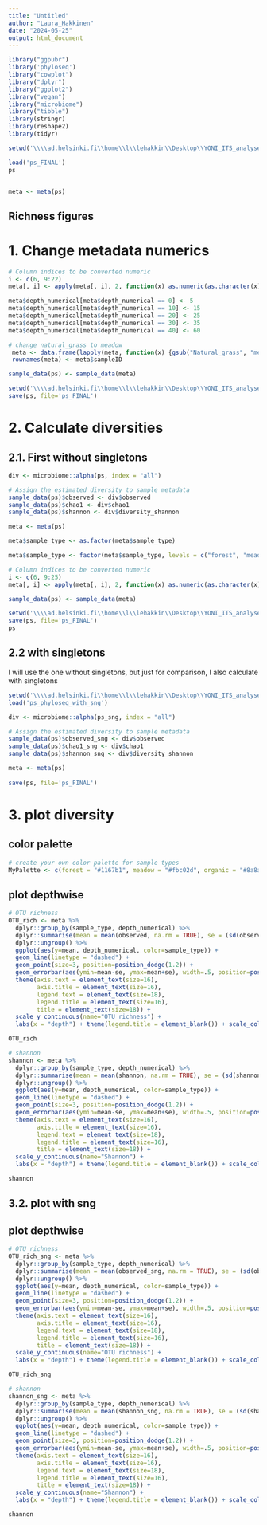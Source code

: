 ```yaml
---
title: "Untitled"
author: "Laura_Hakkinen"
date: "2024-05-25"
output: html_document
---
```




```r
library("ggpubr")
library('phyloseq')
library("cowplot")
library("dplyr")
library("ggplot2")
library("vegan")
library("microbiome")
library("tibble")
library(stringr)
library(reshape2)
library(tidyr)

setwd('\\\\ad.helsinki.fi\\home\\l\\lehakkin\\Desktop\\YONI_ITS_analyses\\R_ITS_yoni\\Analyses_final\\RE_ANNOTATION_2024\\PROJECT_YONI_fungal_ITS')

load('ps_FINAL')
ps


meta <- meta(ps)
```


## Richness figures

# 1. Change metadata numerics

```r
# Column indices to be converted numeric
i <- c(6, 9:22)
meta[, i] <- apply(meta[, i], 2, function(x) as.numeric(as.character(x)))

meta$depth_numerical[meta$depth_numerical == 0] <- 5
meta$depth_numerical[meta$depth_numerical == 10] <- 15
meta$depth_numerical[meta$depth_numerical == 20] <- 25
meta$depth_numerical[meta$depth_numerical == 30] <- 35
meta$depth_numerical[meta$depth_numerical == 40] <- 60

# change natural_grass to meadow
 meta <- data.frame(lapply(meta, function(x) {gsub("Natural_grass", "meadow", x)}))
 rownames(meta) <- meta$sampleID

sample_data(ps) <- sample_data(meta)				

setwd('\\\\ad.helsinki.fi\\home\\l\\lehakkin\\Desktop\\YONI_ITS_analyses\\R_ITS_yoni\\Analyses_final\\RE_ANNOTATION_2024\\PROJECT_YONI_fungal_ITS')
save(ps, file='ps_FINAL')
```


# 2. Calculate diversities

## 2.1. First without singletons


```r
div <- microbiome::alpha(ps, index = "all")

# Assign the estimated diversity to sample metadata
sample_data(ps)$observed <- div$observed
sample_data(ps)$chao1 <- div$chao1
sample_data(ps)$shannon <- div$diversity_shannon

meta <- meta(ps)

meta$sample_type <- as.factor(meta$sample_type)

meta$sample_type <- factor(meta$sample_type, levels = c("forest", "meadow", "organic", "conventional"))

# Column indices to be converted numeric
i <- c(6, 9:25)
meta[, i] <- apply(meta[, i], 2, function(x) as.numeric(as.character(x)))

sample_data(ps) <- sample_data(meta)				

setwd('\\\\ad.helsinki.fi\\home\\l\\lehakkin\\Desktop\\YONI_ITS_analyses\\R_ITS_yoni\\Analyses_final\\RE_ANNOTATION_2024\\PROJECT_YONI_fungal_ITS')
save(ps, file='ps_FINAL')
ps
```


## 2.2 with singletons

I will use the one without singletons, but just for comparison, I also calculate with singletons

```r

setwd('\\\\ad.helsinki.fi\\home\\l\\lehakkin\\Desktop\\YONI_ITS_analyses\\R_ITS_yoni\\Analyses_final\\RE_ANNOTATION_2024\\PROJECT_YONI_fungal_ITS')
load('ps_phyloseq_with_sng')

div <- microbiome::alpha(ps_sng, index = "all")

# Assign the estimated diversity to sample metadata
sample_data(ps)$observed_sng <- div$observed
sample_data(ps)$chao1_sng <- div$chao1
sample_data(ps)$shannon_sng <- div$diversity_shannon

meta <- meta(ps)
	
save(ps, file='ps_FINAL')
```


# 3. plot diversity

## color palette

```r
# create your own color palette for sample types
MyPalette <- c(forest = "#1167b1", meadow = "#fbc02d", organic = "#8a8a8a", conventional =  "#b71c1c")
```

## plot depthwise

```r
# OTU richness
OTU_rich <- meta %>%
  dplyr::group_by(sample_type, depth_numerical) %>%
  dplyr::summarise(mean = mean(observed, na.rm = TRUE), se = (sd(observed, na.rm = TRUE)/sqrt(length((observed))))) %>%
  dplyr::ungroup() %>%
  ggplot(aes(y=mean, depth_numerical, color=sample_type)) +
  geom_line(linetype = "dashed") +
  geom_point(size=3, position=position_dodge(1.2)) +
  geom_errorbar(aes(ymin=mean-se, ymax=mean+se), width=.5, position=position_dodge(1.2)) + coord_flip() + scale_x_reverse() + theme(plot.title = element_text(size = 20, hjust = 0.5)) + theme(panel.border = element_rect(colour = "black", fill=NA, size=0.5)) + theme_cowplot() +
  theme(axis.text = element_text(size=16),
        axis.title = element_text(size=16),
        legend.text = element_text(size=18),
        legend.title = element_text(size=16),
        title = element_text(size=18)) +
  scale_y_continuous(name="OTU richness") +
  labs(x = "depth") + theme(legend.title = element_blank()) + scale_colour_manual(values = MyPalette)

OTU_rich
```



```r
# shannon
shannon <- meta %>%
  dplyr::group_by(sample_type, depth_numerical) %>%
  dplyr::summarise(mean = mean(shannon, na.rm = TRUE), se = (sd(shannon, na.rm = TRUE)/sqrt(length((shannon))))) %>%
  dplyr::ungroup() %>%
  ggplot(aes(y=mean, depth_numerical, color=sample_type)) +
  geom_line(linetype = "dashed") +
  geom_point(size=3, position=position_dodge(1.2)) +
  geom_errorbar(aes(ymin=mean-se, ymax=mean+se), width=.5, position=position_dodge(1.2)) + coord_flip() + scale_x_reverse() + theme(plot.title = element_text(size = 20, hjust = 0.5)) + theme(panel.border = element_rect(colour = "black", fill=NA, size=0.5)) + theme_cowplot() +
  theme(axis.text = element_text(size=16),
        axis.title = element_text(size=16),
        legend.text = element_text(size=18),
        legend.title = element_text(size=16),
        title = element_text(size=18)) +
  scale_y_continuous(name="Shannon") +
  labs(x = "depth") + theme(legend.title = element_blank()) + scale_colour_manual(values = MyPalette)

shannon
```

## 3.2. plot with sng

## plot depthwise

```r
# OTU richness
OTU_rich_sng <- meta %>%
  dplyr::group_by(sample_type, depth_numerical) %>%
  dplyr::summarise(mean = mean(observed_sng, na.rm = TRUE), se = (sd(observed_sng, na.rm = TRUE)/sqrt(length((observed_sng))))) %>%
  dplyr::ungroup() %>%
  ggplot(aes(y=mean, depth_numerical, color=sample_type)) +
  geom_line(linetype = "dashed") +
  geom_point(size=3, position=position_dodge(1.2)) +
  geom_errorbar(aes(ymin=mean-se, ymax=mean+se), width=.5, position=position_dodge(1.2)) + coord_flip() + scale_x_reverse() + theme(plot.title = element_text(size = 20, hjust = 0.5)) + theme(panel.border = element_rect(colour = "black", fill=NA, size=0.5)) + theme_cowplot() +
  theme(axis.text = element_text(size=16),
        axis.title = element_text(size=16),
        legend.text = element_text(size=18),
        legend.title = element_text(size=16),
        title = element_text(size=18)) +
  scale_y_continuous(name="OTU richness") +
  labs(x = "depth") + theme(legend.title = element_blank()) + scale_colour_manual(values = MyPalette)

OTU_rich_sng
```



```r
# shannon
shannon_sng <- meta %>%
  dplyr::group_by(sample_type, depth_numerical) %>%
  dplyr::summarise(mean = mean(shannon_sng, na.rm = TRUE), se = (sd(shannon_sng, na.rm = TRUE)/sqrt(length((shannon_sng))))) %>%
  dplyr::ungroup() %>%
  ggplot(aes(y=mean, depth_numerical, color=sample_type)) +
  geom_line(linetype = "dashed") +
  geom_point(size=3, position=position_dodge(1.2)) +
  geom_errorbar(aes(ymin=mean-se, ymax=mean+se), width=.5, position=position_dodge(1.2)) + coord_flip() + scale_x_reverse() + theme(plot.title = element_text(size = 20, hjust = 0.5)) + theme(panel.border = element_rect(colour = "black", fill=NA, size=0.5)) + theme_cowplot() +
  theme(axis.text = element_text(size=16),
        axis.title = element_text(size=16),
        legend.text = element_text(size=18),
        legend.title = element_text(size=16),
        title = element_text(size=18)) +
  scale_y_continuous(name="Shannon") +
  labs(x = "depth") + theme(legend.title = element_blank()) + scale_colour_manual(values = MyPalette)

shannon
```


